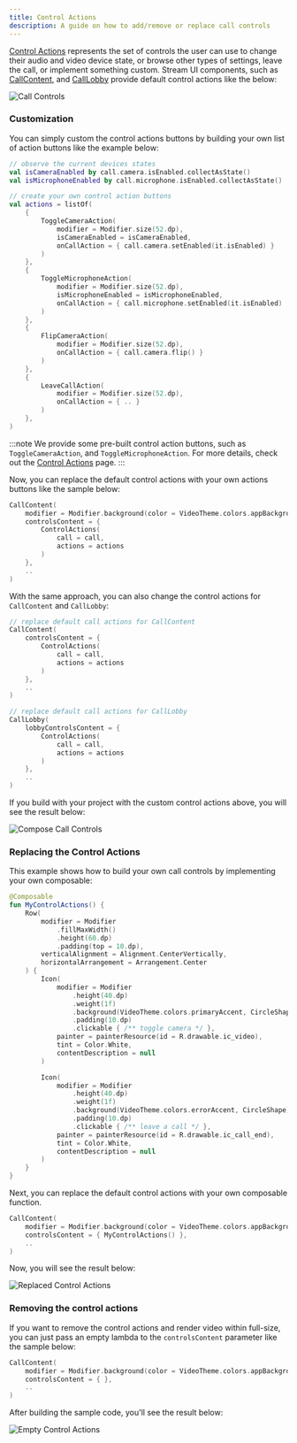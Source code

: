 ```yaml
---
title: Control Actions
description: A guide on how to add/remove or replace call controls
---
```


[Control Actions](../04-ui-components/04-call/03-call-controls.mdx) represents the set of controls the user can use to change their audio and video device state, or browse other types of settings, leave the call, or implement something custom.
Stream UI components, such as [CallContent](../04-ui-components/04-call/01-call-content.mdx), and [CallLobby](06-lobby-preview.mdx) provide default control actions like the below:

![Call Controls](../assets/cookbook/replacing-call-controls.png)

### Customization

You can simply custom the control actions buttons by building your own list of action buttons like the example below:

```kotlin
// observe the current devices states
val isCameraEnabled by call.camera.isEnabled.collectAsState()
val isMicrophoneEnabled by call.microphone.isEnabled.collectAsState()

// create your own control action buttons
val actions = listOf(
    {
        ToggleCameraAction(
            modifier = Modifier.size(52.dp),
            isCameraEnabled = isCameraEnabled,
            onCallAction = { call.camera.setEnabled(it.isEnabled) }
        )
    },
    {
        ToggleMicrophoneAction(
            modifier = Modifier.size(52.dp),
            isMicrophoneEnabled = isMicrophoneEnabled,
            onCallAction = { call.microphone.setEnabled(it.isEnabled)  }
        )
    },
    {
        FlipCameraAction(
            modifier = Modifier.size(52.dp),
            onCallAction = { call.camera.flip() }
        )
    },
    {
        LeaveCallAction(
            modifier = Modifier.size(52.dp),
            onCallAction = { .. }
        )
    },
)
```

:::note
We provide some pre-built control action buttons, such as `ToggleCameraAction`, and `ToggleMicrophoneAction`. For more details, check out the [Control Actions](../04-ui-components/04-call/03-call-controls.mdx) page.
:::

Now, you can replace the default control actions with your own actions buttons like the sample below:

```kotlin
CallContent(
    modifier = Modifier.background(color = VideoTheme.colors.appBackground),
    controlsContent = {
        ControlActions(
            call = call,
            actions = actions
        )
    },
    ..
)
```

With the same approach, you can also change the control actions for `CallContent` and `CallLobby`:

```kotlin
// replace default call actions for CallContent
CallContent(
    controlsContent = {
        ControlActions(
            call = call,
            actions = actions
        )
    },
    ..
)

// replace default call actions for CallLobby
CallLobby(
    lobbyControlsContent = {
        ControlActions(
            call = call,
            actions = actions
        )
    },
    ..
)
```

If you build with your project with the custom control actions above, you will see the result below:

![Compose Call Controls](../assets/compose_call_controls_custom.png)

### Replacing the Control Actions

This example shows how to build your own call controls by implementing your own composable:

```kotlin
@Composable
fun MyControlActions() {
    Row(
        modifier = Modifier
            .fillMaxWidth()
            .height(60.dp)
            .padding(top = 10.dp),
        verticalAlignment = Alignment.CenterVertically,
        horizontalArrangement = Arrangement.Center
    ) {
        Icon(
            modifier = Modifier
                .height(40.dp)
                .weight(1f)
                .background(VideoTheme.colors.primaryAccent, CircleShape)
                .padding(10.dp)
                .clickable { /** toggle camera */ },
            painter = painterResource(id = R.drawable.ic_video),
            tint = Color.White,
            contentDescription = null
        )

        Icon(
            modifier = Modifier
                .height(40.dp)
                .weight(1f)
                .background(VideoTheme.colors.errorAccent, CircleShape)
                .padding(10.dp)
                .clickable { /** leave a call */ },
            painter = painterResource(id = R.drawable.ic_call_end),
            tint = Color.White,
            contentDescription = null
        )
    }
}
```

Next, you can replace the default control actions with your own composable function.

```kotlin
CallContent(
    modifier = Modifier.background(color = VideoTheme.colors.appBackground),
    controlsContent = { MyControlActions() },
    ..
)
```

Now, you will see the result below:

![Replaced Control Actions](../assets/cookbook/control-actions-replaced.png)

### Removing the control actions

If you want to remove the control actions and render video within full-size, you can just pass an empty lambda to the `controlsContent` parameter like the sample below:

```kotlin
CallContent(
    modifier = Modifier.background(color = VideoTheme.colors.appBackground),
    controlsContent = { },
    ..
)
```

After building the sample code, you'll see the result below:

![Empty Control Actions](../assets/cookbook/control-actions-empty.png)